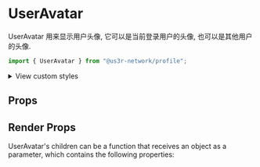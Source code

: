 

<Meta of={UserAvatarStories} />

# UserAvatar

UserAvatar 用来显示用户头像, 它可以是当前登录用户的头像, 也可以是其他用户的头像.

```jsx
import { UserAvatar } from "@us3r-network/profile";
```

<Canvas />

<p>
  <details>
    <summary>View custom styles</summary>
    <Source code={StyleCode} />
  </details>
</p>

## Props

<Controls />

## Render Props

UserAvatar's children can be a function that receives an object as a parameter, which contains the following properties:

<ArgTypes of={RenderProps} />
